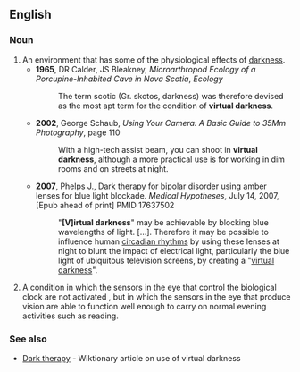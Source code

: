 ==English==

===Noun===
{{en-noun}}

# An environment that has some of the physiological effects of [[darkness]].
#*'''1965''', DR Calder, JS Bleakney, ''Microarthropod Ecology of a Porcupine-Inhabited Cave in Nova Scotia'', ''Ecology''
#*: The term scotic (Gr. skotos, darkness) was therefore devised as the most apt term for the condition of '''virtual darkness'''.
#*'''2002''', George Schaub, ''Using Your Camera: A Basic Guide to 35Mm Photography'', page 110
#*:With a high-tech assist beam, you can shoot in '''virtual darkness''', although a more practical use is for working in dim rooms and on streets at night.
#* '''2007''', Phelps J., Dark therapy for bipolar disorder using amber lenses for blue light blockade. ''Medical Hypotheses'', July 14, 2007, [Epub ahead of print] PMID 17637502
#*: "'''[V]irtual darkness'''" may be achievable by blocking blue wavelengths of light. […]. Therefore it may be possible to influence human [[circadian rhythm]]s by using these lenses at night to blunt the impact of electrical light, particularly the blue light of ubiquitous television screens, by creating a "[[virtual darkness]]".
# {{rfv-sense}} A condition in which the sensors in the eye that control the biological clock are not activated , but in which the  sensors in the eye that produce vision are able to function well enough to carry on normal evening activities such as reading.

===See also===
* [[w:Dark therapy|Dark therapy]] - Wiktionary article on use of virtual darkness